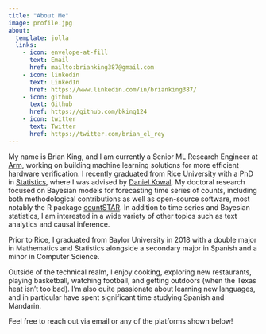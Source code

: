 ```yaml
---
title: "About Me"
image: profile.jpg
about:
  template: jolla
  links:
    - icon: envelope-at-fill
      text: Email
      href: mailto:brianking387@gmail.com 
    - icon: linkedin
      text: LinkedIn
      href: https://www.linkedin.com/in/brianking387/
    - icon: github
      text: Github
      href: https://github.com/bking124
    - icon: twitter
      text: Twitter
      href: https://twitter.com/brian_el_rey
---
```


My name is Brian King, and I am currently a Senior ML Research Engineer at [Arm](https://www.arm.com/), working on building machine learning solutions for more efficient hardware verification. I recently graduated from Rice University with a PhD in [Statistics](https://statistics.rice.edu), where I was advised by [Daniel Kowal](http://www.danielrkowal.com/). My doctoral research focused on Bayesian models for forecasting time series of counts, including both methodological contributions as well as open-source software, most notably the R package [countSTAR](https://bking124.github.io/countSTAR/). In addition to time series and Bayesian statistics, I am interested in a wide variety of other topics such as text analytics and causal inference.

Prior to Rice, I graduated from Baylor University in 2018 with a double major in Mathematics and Statistics alongside a secondary major in Spanish and a minor in Computer Science.

Outside of the technical realm, I enjoy cooking, exploring new restaurants, playing basketball, watching football, and getting outdoors (when the Texas heat isn't too bad). I'm also quite passionate about learning new languages, and in particular have spent significant time studying Spanish and Mandarin.

Feel free to reach out via email or any of the platforms shown below!
